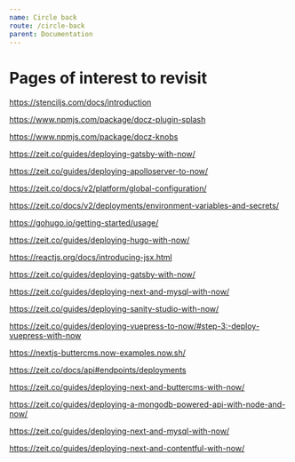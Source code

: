 ```yaml
---
name: Circle back
route: /circle-back
parent: Documentation
---
```


# Pages of interest to revisit

https://stenciljs.com/docs/introduction

https://www.npmjs.com/package/docz-plugin-splash

https://www.npmjs.com/package/docz-knobs

https://zeit.co/guides/deploying-gatsby-with-now/

https://zeit.co/guides/deploying-apolloserver-to-now/

https://zeit.co/docs/v2/platform/global-configuration/

https://zeit.co/docs/v2/deployments/environment-variables-and-secrets/

https://gohugo.io/getting-started/usage/

https://zeit.co/guides/deploying-hugo-with-now/

https://reactjs.org/docs/introducing-jsx.html

https://zeit.co/guides/deploying-gatsby-with-now/

https://zeit.co/guides/deploying-next-and-mysql-with-now/

https://zeit.co/guides/deploying-sanity-studio-with-now/

https://zeit.co/guides/deploying-vuepress-to-now/#step-3:-deploy-vuepress-with-now

https://nextjs-buttercms.now-examples.now.sh/

https://zeit.co/docs/api#endpoints/deployments

https://zeit.co/guides/deploying-next-and-buttercms-with-now/


https://zeit.co/guides/deploying-a-mongodb-powered-api-with-node-and-now/

https://zeit.co/guides/deploying-next-and-mysql-with-now/

https://zeit.co/guides/deploying-next-and-contentful-with-now/